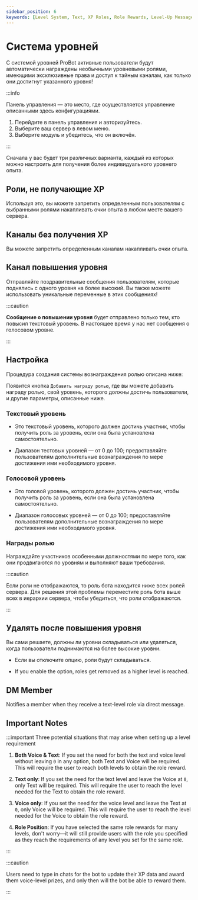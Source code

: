 ```yaml
---
sidebar_position: 6
keywords: [Level System, Text, XP Roles, Role Rewards, Level-Up Message] 
---
```


# Система уровней

С системой уровней ProBot активные пользователи будут автоматически награждены необычными уровневыми ролями, имеющими эксклюзивные права и доступ к тайным каналам, как только они достигнут указанного уровня!

:::info

Панель управления — это место, где осуществляется управление описанными здесь конфигурациями.

1. Перейдите в панель управления и авторизуйтесь. 
2. Выберите ваш сервер в левом меню.
3. Выберите модуль и убедитесь, что он включён. 

:::

Сначала у вас будет три различных варианта, каждый из которых можно настроить для получения более индивидуального уровнего опыта.

## Роли, не получающие XP

Используя это, вы можете запретить определенным пользователям с выбранными ролями накапливать очки опыта в любом месте вашего сервера.

## Каналы без получения XP

Вы можете запретить определенным каналам накапливать очки опыта.

## Канал повышения уровня

Отправляйте поздравительные сообщения пользователям, которые поднялись с одного уровня на более высокий. Вы также можете использовать уникальные переменные в этих сообщениях!

:::caution

**Сообщение о повышении уровня** будет отправлено только тем, кто повысил текстовый уровень. В настоящее время у нас нет сообщения о голосовом уровне.

:::

## Настройка

Процедура создания системы вознаграждения ролью описана ниже:


Появится кнопка `Добавить награду ролью`, где вы можете добавить награду ролью, свой уровень, которого должны достичь пользователи, и другие параметры, описанные ниже.

### Текстовый уровень

- Это текстовый уровень, которого должен достичь участник, чтобы получить роль за уровень, если она была установлена самостоятельно.

- Диапазон тестовых уровней — от 0 до 100; предоставляйте пользователям дополнительные вознаграждения по мере достижения ими необходимого уровня.

### Голосовой уровень

- Это головой уровень, которого должен достичь участник, чтобы получить роль за уровень, если она была установлена самостоятельно.

- Диапазон голосовых уровней — от 0 до 100; предоставляйте пользователям дополнительные вознаграждения по мере достижения ими необходимого уровня.

### Награды ролью

Награждайте участников особенными должностями по мере того, как они продвигаются по уровням и выполняют ваши требования.

:::caution

Если роли не отображаются, то роль бота находится ниже всех ролей сервера. Для решения этой проблемы переместите роль бота выше всех в иерархии сервера, чтобы убедиться, что роли отображаются.

:::

## Удалять после повышения уровня

Вы сами решаете, должны ли уровни складываться или удаляться, когда пользователи поднимаются на более высокие уровни.

- Если вы отключите опцию, роли будут складываться.

- If you enable the option, roles get removed as a higher level is reached.

## DM Member

Notifies a member when they receive a text-level role via direct message.

## Important Notes

:::important Three potential situations that may arise when setting up a level requirement

1. **Both Voice & Text**: If you set the need for both the text and voice level without leaving `0` in any option, both Text and Voice will be required. This will require the user to reach both levels to obtain the role reward.

2. **Text only**: If you set the need for the text level and leave the Voice at `0`, only Text will be required. This will require the user to reach the level needed for the Text to obtain the role reward.

3. **Voice only**: If you set the need for the voice level and leave the Text at `0`, only Voice will be required. This will require the user to reach the level needed for the Voice to obtain the role reward.

4. **Role Position**: If you have selected the same role rewards for many levels, don't worry—it will still provide users with the role you specified as they reach the requirements of any level you set for the same role.

:::

:::caution

Users need to type in chats for the bot to update their XP data and award them voice-level prizes, and only then will the bot be able to reward them.

:::
